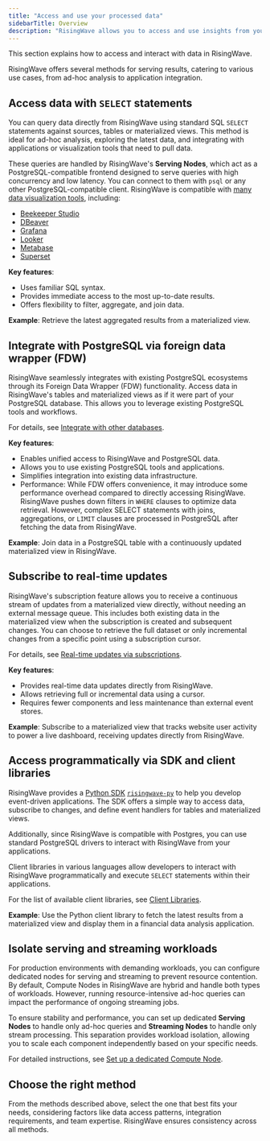 ```yaml
---
title: "Access and use your processed data"
sidebarTitle: Overview
description: "RisingWave allows you to access and use insights from your streaming data immediately. It also functions like any other database, allowing you to access batch or raw data that you've inserted."
---
```


This section explains how to access and interact with data in RisingWave.

RisingWave offers several methods for serving results, catering to various use cases, from ad-hoc analysis to application integration.

## Access data with `SELECT` statements

You can query data directly from RisingWave using standard SQL `SELECT` statements against sources, tables or materialized views. This method is ideal for ad-hoc analysis, exploring the latest data, and integrating with applications or visualization tools that need to pull data.

These queries are handled by RisingWave's **Serving Nodes**, which act as a PostgreSQL-compatible frontend designed to serve queries with high concurrency and low latency. You can connect to them with `psql` or any other PostgreSQL-compatible client. RisingWave is compatible with [many data visualization tools](/integrations/visualization/overview), including:

- [Beekeeper Studio](/integrations/visualization/beekeeper-studio)
- [DBeaver](/integrations/visualization/dbeaver)
- [Grafana](/integrations/visualization/grafana)
- [Looker](/integrations/visualization/looker)
- [Metabase](/integrations/visualization/metabase)
- [Superset](/integrations/visualization/superset)

**Key features**:

- Uses familiar SQL syntax.
- Provides immediate access to the most up-to-date results.
- Offers flexibility to filter, aggregate, and join data.

**Example**: Retrieve the latest aggregated results from a materialized view.

## Integrate with PostgreSQL via foreign data wrapper (FDW)

RisingWave seamlessly integrates with existing PostgreSQL ecosystems through its Foreign Data Wrapper (FDW) functionality. Access data in RisingWave's tables and materialized views as if it were part of your PostgreSQL database. This allows you to leverage existing PostgreSQL tools and workflows.

For details, see [Integrate with other databases](/serve/risingwave-as-postgres-fdw).

**Key features**:

- Enables unified access to RisingWave and PostgreSQL data.
- Allows you to use existing PostgreSQL tools and applications.
- Simplifies integration into existing data infrastructure.
- Performance: While FDW offers convenience, it may introduce some performance overhead compared to directly accessing RisingWave. RisingWave pushes down filters in `WHERE` clauses to optimize data retrieval. However, complex SELECT statements with joins, aggregations, or `LIMIT` clauses are processed in PostgreSQL after fetching the data from RisingWave.

**Example**: Join data in a PostgreSQL table with a continuously updated materialized view in RisingWave.

## Subscribe to real-time updates

RisingWave's subscription feature allows you to receive a continuous stream of updates from a materialized view directly, without needing an external message queue. This includes both existing data in the materialized view when the subscription is created and subsequent changes. You can choose to retrieve the full dataset or only incremental changes from a specific point using a subscription cursor.

For details, see [Real-time updates via subscriptions](/serve/subscription).

**Key features**:

- Provides real-time data updates directly from RisingWave.
- Allows retrieving full or incremental data using a cursor.
- Requires fewer components and less maintenance than external event stores.

**Example**: Subscribe to a materialized view that tracks website user activity to power a live dashboard, receiving updates directly from RisingWave.

## Access programmatically via SDK and client libraries

RisingWave provides a [Python SDK](/python-sdk/intro) [`risingwave-py`](https://pypi.org/project/risingwave-py/) to help you develop event-driven applications. The SDK offers a simple way to access data, subscribe to changes, and define event handlers for tables and materialized views.

Additionally, since RisingWave is compatible with Postgres, you can use standard PostgreSQL drivers to interact with RisingWave from your applications.

Client libraries in various languages allow developers to interact with RisingWave programmatically and execute `SELECT` statements within their applications.

For the list of available client libraries, see [Client Libraries](/client-libraries/overview).

**Example**: Use the Python client library to fetch the latest results from a materialized view and display them in a financial data analysis application.

## Isolate serving and streaming workloads

For production environments with demanding workloads, you can configure dedicated nodes for serving and streaming to prevent resource contention. By default, Compute Nodes in RisingWave are hybrid and handle both types of workloads. However, running resource-intensive ad-hoc queries can impact the performance of ongoing streaming jobs.

To ensure stability and performance, you can set up dedicated **Serving Nodes** to handle only ad-hoc queries and **Streaming Nodes** to handle only stream processing. This separation provides workload isolation, allowing you to scale each component independently based on your specific needs.

For detailed instructions, see [Set up a dedicated Compute Node](/operate/dedicated-compute-node).

## Choose the right method

From the methods described above, select the one that best fits your needs, considering factors like data access patterns, integration requirements, and team expertise. RisingWave ensures consistency across all methods.
